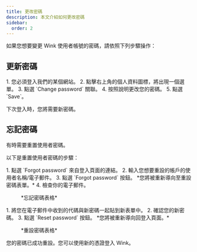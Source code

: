 ```yaml
---
title: 更改密碼
description: 本文介紹如何更改密碼
sidebar:
  order: 2
---
```


如果您想要變更 Wink 使用者帳號的密碼，請依照下列步驟操作：

## 更新密碼

<Steps>
  1. 您必須登入我們的某個網站。
  2. 點擊右上角的個人資料圖標，將出現一個選單。
  3. 點選 `Change password` 關聯。
  4. 按照說明更改您的密碼。
  5. 點選 `Save`。
</Steps>


下次登入時，您將需要新密碼。

## 忘記密碼

有時需要重置使用者密碼。

以下是重置使用者密碼的步驟：

<Steps>
  1. 點選 `Forgot password` 來自登入頁面的連結。
  2. 輸入您想要重設的帳戶的使用者名稱/電子郵件。
  3. 點選 `Forgot password` 按鈕。 *您將被重新導向至重設密碼表單。*
  4. 檢查你的電子郵件。
</Steps>


<figure>
  <CloudinaryImage width="350" height="354" resize="scale" quality="best" alt="忘記密碼" src="academy/forgot-password" errorImage="noimage_opaque_nyrtl0.png" />

  <figcaption>*忘記密碼表格*</figcaption>
</figure>


<Steps>
  1. 將您在電子郵件中收到的代碼與新密碼一起貼到新表單中。
  2. 確認您的新密碼。
  3. 點選 `Reset password` 按鈕。 *您將被重新導向回登入頁面。*
</Steps>


<figure>
  <CloudinaryImage width="350" height="467" resize="scale" quality="best" alt="重設密碼" src="academy/reset-password" errorImage="noimage_opaque_nyrtl0.png" />

  <figcaption>*重設密碼表格*</figcaption>
</figure>


您的密碼已成功重設。您可以使用新的憑證登入 Wink。

